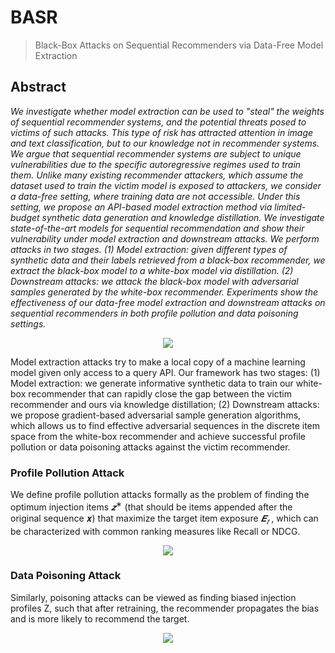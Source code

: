 # BASR

> Black-Box Attacks on Sequential Recommenders via Data-Free Model Extraction

## Abstract

*We investigate whether model extraction can be used to "steal" the weights of sequential recommender systems, and the potential threats posed to victims of such attacks. This type of risk has attracted attention in image and text classification, but to our knowledge not in recommender systems. We argue that sequential recommender systems are subject to unique vulnerabilities due to the specific autoregressive regimes used to train them. Unlike many existing recommender attackers, which assume the dataset used to train the victim model is exposed to attackers, we consider a data-free setting, where training data are not accessible. Under this setting, we propose an API-based model extraction method via limited-budget synthetic data generation and knowledge distillation. We investigate state-of-the-art models for sequential recommendation and show their vulnerability under model extraction and downstream attacks. We perform attacks in two stages. (1) Model extraction: given different types of synthetic data and their labels retrieved from a black-box recommender, we extract the black-box model to a white-box model via distillation. (2) Downstream attacks: we attack the black-box model with adversarial samples generated by the white-box recommender. Experiments show the effectiveness of our data-free model extraction and downstream attacks on sequential recommenders in both profile pollution and data poisoning settings.*

<p><center><img src='https://github.com/recohut/recsys-attacks/raw/d7472b7296515249c1bd1bbb8ea0afa9b07f6d9d/docs/_images/C999743_1.png'></center></p>

Model extraction attacks try to make a local copy of a machine learning model given only access to a query API. Our framework has two stages: (1) Model extraction: we generate informative synthetic data to train our white-box recommender that can rapidly close the gap between the victim recommender and ours via knowledge distillation; (2) Downstream attacks: we propose gradient-based adversarial sample generation algorithms, which allows us to find effective adversarial sequences in the discrete item space from the white-box recommender and achieve successful profile pollution or data poisoning attacks against the victim recommender. 

### Profile Pollution Attack

We define profile pollution attacks formally as the problem of finding the optimum injection items $𝒛^∗$ (that should be items appended after the original sequence 𝒙) that maximize the target item exposure $𝑬_𝑡$ , which can be characterized with common ranking measures like Recall or NDCG.

<p><center><img src='https://github.com/recohut/recsys-attacks/raw/d7472b7296515249c1bd1bbb8ea0afa9b07f6d9d/docs/_images/C999743_2.png'></center></p>

### Data Poisoning Attack

Similarly, poisoning attacks can be viewed as finding biased injection profiles Z, such that after retraining, the recommender propagates the bias and is more likely to recommend the target.

<p><center><img src='https://github.com/recohut/recsys-attacks/raw/d7472b7296515249c1bd1bbb8ea0afa9b07f6d9d/docs/_images/C999743_3.png'></center></p>